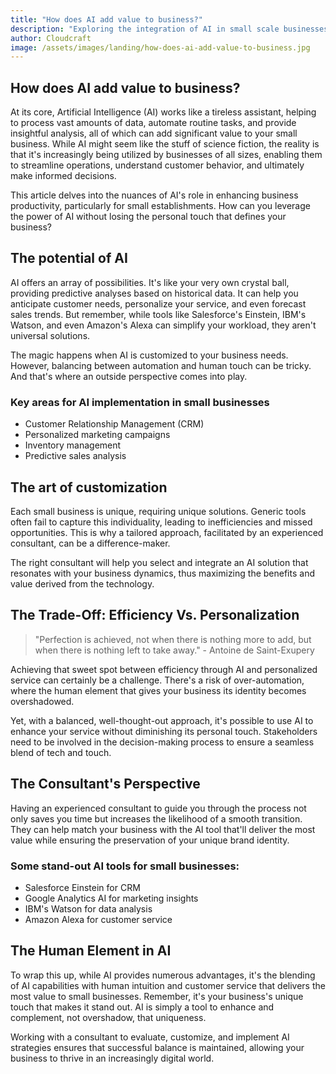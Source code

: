 ```yaml
---
title: "How does AI add value to business?"
description: "Exploring the integration of AI in small scale businesses and how it can provide value, drive business growth, and foster productivity."
author: Cloudcraft
image: /assets/images/landing/how-does-ai-add-value-to-business.jpg
---
```


## How does AI add value to business?

At its core, Artificial Intelligence (AI) works like a tireless assistant, helping to process vast amounts of data, automate routine tasks, and provide insightful analysis, all of which can add significant value to your small business. While AI might seem like the stuff of science fiction, the reality is that it's increasingly being utilized by businesses of all sizes, enabling them to streamline operations, understand customer behavior, and ultimately make informed decisions.

This article delves into the nuances of AI's role in enhancing business productivity, particularly for small establishments. How can you leverage the power of AI without losing the personal touch that defines your business?

<ServicesBlurb />

## The potential of AI

AI offers an array of possibilities. It's like your very own crystal ball, providing predictive analyses based on historical data. It can help you anticipate customer needs, personalize your service, and even forecast sales trends. But remember, while tools like Salesforce's Einstein, IBM's Watson, and even Amazon's Alexa can simplify your workload, they aren't universal solutions.

The magic happens when AI is customized to your business needs. However, balancing between automation and human touch can be tricky. And that's where an outside perspective comes into play.

### Key areas for AI implementation in small businesses

 * Customer Relationship Management (CRM)
 * Personalized marketing campaigns
 * Inventory management
 * Predictive sales analysis

## The art of customization

Each small business is unique, requiring unique solutions. Generic tools often fail to capture this individuality, leading to inefficiencies and missed opportunities. This is why a tailored approach, facilitated by an experienced consultant, can be a difference-maker.

The right consultant will help you select and integrate an AI solution that resonates with your business dynamics, thus maximizing the benefits and value derived from the technology.

<GetStartedBlurb />

## The Trade-Off: Efficiency Vs. Personalization

<blockquote> "Perfection is achieved, not when there is nothing more to add, but when there is nothing left to take away." - Antoine de Saint-Exupery </blockquote>

Achieving that sweet spot between efficiency through AI and personalized service can certainly be a challenge. There's a risk of over-automation, where the human element that gives your business its identity becomes overshadowed.

Yet, with a balanced, well-thought-out approach, it's possible to use AI to enhance your service without diminishing its personal touch. Stakeholders need to be involved in the decision-making process to ensure a seamless blend of tech and touch.

## The Consultant's Perspective

Having an experienced consultant to guide you through the process not only saves you time but increases the likelihood of a smooth transition. They can help match your business with the AI tool that'll deliver the most value while ensuring the preservation of your unique brand identity.

### Some stand-out AI tools for small businesses:

 * Salesforce Einstein for CRM
 * Google Analytics AI for marketing insights
 * IBM's Watson for data analysis
 * Amazon Alexa for customer service

## The Human Element in AI

To wrap this up, while AI provides numerous advantages, it's the blending of AI capabilities with human intuition and customer service that delivers the most value to small businesses. Remember, it's your business's unique touch that makes it stand out. AI is simply a tool to enhance and complement, not overshadow, that uniqueness.

Working with a consultant to evaluate, customize, and implement AI strategies ensures that successful balance is maintained, allowing your business to thrive in an increasingly digital world.